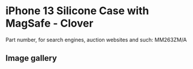 # iPhone 13 Silicone Case with MagSafe - Clover

Part number, for search engines, auction websites and such: MM263ZM/A

## Image gallery

<div style={{ width: "768px" }}>
  <GalleryComponent
    images={[
      {
        original: "/everysource/MM263",
        thumbnail: "/everypreview/MM263",
      },
      {
        original: "/everysource/MM263_AV1",
        thumbnail: "/everypreview/MM263_AV1",
      },
      {
        original: "/everysource/MM263_AV2",
        thumbnail: "/everypreview/MM263_AV2",
      },
      {
        original: "/everysource/MM263_AV3",
        thumbnail: "/everypreview/MM263_AV3",
      },
      {
        original: "/everysource/MM263_AV4",
        thumbnail: "/everypreview/MM263_AV4",
      },
      {
        original: "/everysource/MM263_AV5",
        thumbnail: "/everypreview/MM263_AV5",
      },
      {
        original: "/everysource/MM263_AV6",
        thumbnail: "/everypreview/MM263_AV6",
      }
    ]}
  />
</div>